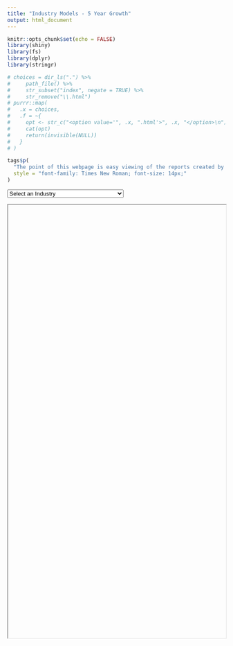 ```yaml
---
title: "Industry Models - 5 Year Growth"
output: html_document
---
```


```r
knitr::opts_chunk$set(echo = FALSE)
library(shiny)
library(fs)
library(dplyr)
library(stringr)
```

```r
# choices = dir_ls(".") %>% 
#     path_file() %>% 
#     str_subset("index", negate = TRUE) %>%
#     str_remove("\\.html")
# purrr::map(
#   .x = choices,
#   .f = ~{
#     opt <- str_c("<option value='", .x, ".html'>", .x, "</option>\n")
#     cat(opt)
#     return(invisible(NULL))
#   }
# )
```

<style>
h1.title {
  text-align:center;
  font-family: Times New Roman;
}
h3.subtitle {
  text-align:center;
  font-family: Times New Roman;
}
</style>

```r
tags$p(
  "The point of this webpage is easy viewing of the reports created by the functions and modelling techniques in the `{value.investing}` package. It does not constitute professional investment advice and is more of an exercise in modelling than finance.  All models are created so as to predict the growth that will occur in the next five years based on information from a single quarter.",
  style = "font-family: Times New Roman; font-size: 14px;"
)
```


<select id='industry'>
<option value=''>Select an Industry</option>
<option value='Advertising Agencies.html'>Advertising Agencies</option>
<option value='Aerospace & Defense.html'>Aerospace & Defense</option>
<option value='Agricultural Inputs.html'>Agricultural Inputs</option>
<option value='Airlines.html'>Airlines</option>
<option value='Airports & Air Services.html'>Airports & Air Services</option>
<option value='Aluminum.html'>Aluminum</option>
<option value='Apparel Manufacturing.html'>Apparel Manufacturing</option>
<option value='Apparel Retail.html'>Apparel Retail</option>
<option value='Asset Management.html'>Asset Management</option>
<option value='Auto & Truck Dealerships.html'>Auto & Truck Dealerships</option>
<option value='Auto Manufacturers.html'>Auto Manufacturers</option>
<option value='Auto Parts.html'>Auto Parts</option>
<option value='Banks - Diversified.html'>Banks - Diversified</option>
<option value='Beverages - Brewers.html'>Beverages - Brewers</option>
<option value='Beverages - Non-Alcoholic.html'>Beverages - Non-Alcoholic</option>
<option value='Beverages - Wineries & Distilleries.html'>Beverages - Wineries & Distilleries</option>
<option value='Biotechnology.html'>Biotechnology</option>
<option value='Broadcasting.html'>Broadcasting</option>
<option value='Building Materials.html'>Building Materials</option>
<option value='Building Products & Equipment.html'>Building Products & Equipment</option>
<option value='Business Equipment & Supplies.html'>Business Equipment & Supplies</option>
<option value='Capital Markets.html'>Capital Markets</option>
<option value='Chemicals.html'>Chemicals</option>
<option value='Closed-End Fund - Debt.html'>Closed-End Fund - Debt</option>
<option value='Closed-End Fund - Equity.html'>Closed-End Fund - Equity</option>
<option value='Closed-End Fund - Foreign.html'>Closed-End Fund - Foreign</option>
<option value='Coking Coal.html'>Coking Coal</option>
<option value='Communication Equipment.html'>Communication Equipment</option>
<option value='Computer Hardware.html'>Computer Hardware</option>
<option value='Confectioners.html'>Confectioners</option>
<option value='Conglomerates.html'>Conglomerates</option>
<option value='Consulting Services.html'>Consulting Services</option>
<option value='Consumer Electronics.html'>Consumer Electronics</option>
<option value='Copper.html'>Copper</option>
<option value='Credit Services.html'>Credit Services</option>
<option value='Department Stores.html'>Department Stores</option>
<option value='Diagnostics & Research.html'>Diagnostics & Research</option>
<option value='Discount Stores.html'>Discount Stores</option>
<option value='Drug Manufacturers - General.html'>Drug Manufacturers - General</option>
<option value='Drug Manufacturers - Specialty & Generic.html'>Drug Manufacturers - Specialty & Generic</option>
<option value='Education & Training Services.html'>Education & Training Services</option>
<option value='Electrical Equipment & Parts.html'>Electrical Equipment & Parts</option>
<option value='Electronic Components.html'>Electronic Components</option>
<option value='Electronic Gaming & Multimedia.html'>Electronic Gaming & Multimedia</option>
<option value='Electronics & Computer Distribution.html'>Electronics & Computer Distribution</option>
<option value='Engineering & Construction.html'>Engineering & Construction</option>
<option value='Entertainment.html'>Entertainment</option>
<option value='Farm & Heavy Construction Machinery.html'>Farm & Heavy Construction Machinery</option>
<option value='Farm Products.html'>Farm Products</option>
<option value='Financial Conglomerates.html'>Financial Conglomerates</option>
<option value='Financial Data & Stock Exchanges.html'>Financial Data & Stock Exchanges</option>
<option value='Food Distribution.html'>Food Distribution</option>
<option value='Footwear & Accessories.html'>Footwear & Accessories</option>
<option value='Furnishings, Fixtures & Appliances.html'>Furnishings, Fixtures & Appliances</option>
<option value='Gambling.html'>Gambling</option>
<option value='Gold.html'>Gold</option>
<option value='Grocery Stores.html'>Grocery Stores</option>
<option value='Health Information Services.html'>Health Information Services</option>
<option value='Healthcare Plans.html'>Healthcare Plans</option>
<option value='Home Improvement Retail.html'>Home Improvement Retail</option>
<option value='Household & Personal Products.html'>Household & Personal Products</option>
<option value='Industrial Distribution.html'>Industrial Distribution</option>
<option value='Information Technology Services.html'>Information Technology Services</option>
<option value='Insurance - Diversified.html'>Insurance - Diversified</option>
<option value='Insurance - Life.html'>Insurance - Life</option>
<option value='Insurance - Property & Casualty.html'>Insurance - Property & Casualty</option>
<option value='Insurance - Reinsurance.html'>Insurance - Reinsurance</option>
<option value='Insurance - Specialty.html'>Insurance - Specialty</option>
<option value='Insurance Brokers.html'>Insurance Brokers</option>
<option value='Integrated Freight & Logistics.html'>Integrated Freight & Logistics</option>
<option value='Internet Content & Information.html'>Internet Content & Information</option>
<option value='Internet Retail.html'>Internet Retail</option>
<option value='Leisure.html'>Leisure</option>
<option value='Lodging.html'>Lodging</option>
<option value='Lumber & Wood Production.html'>Lumber & Wood Production</option>
<option value='Luxury Goods.html'>Luxury Goods</option>
<option value='Marine Shipping.html'>Marine Shipping</option>
<option value='Medical Care Facilities.html'>Medical Care Facilities</option>
<option value='Medical Devices.html'>Medical Devices</option>
<option value='Medical Distribution.html'>Medical Distribution</option>
<option value='Medical Instruments & Supplies.html'>Medical Instruments & Supplies</option>
<option value='Metal Fabrication.html'>Metal Fabrication</option>
<option value='Mortgage Finance.html'>Mortgage Finance</option>
<option value='Oil & Gas Drilling.html'>Oil & Gas Drilling</option>
<option value='Oil & Gas E&P.html'>Oil & Gas E&P</option>
<option value='Oil & Gas Equipment & Services.html'>Oil & Gas Equipment & Services</option>
<option value='Oil & Gas Integrated.html'>Oil & Gas Integrated</option>
<option value='Oil & Gas Midstream.html'>Oil & Gas Midstream</option>
<option value='Oil & Gas Refining & Marketing.html'>Oil & Gas Refining & Marketing</option>
<option value='Other Industrial Metals & Mining.html'>Other Industrial Metals & Mining</option>
<option value='Other Precious Metals & Mining.html'>Other Precious Metals & Mining</option>
<option value='Packaged Foods.html'>Packaged Foods</option>
<option value='Packaging & Containers.html'>Packaging & Containers</option>
<option value='Paper & Paper Products.html'>Paper & Paper Products</option>
<option value='Personal Services.html'>Personal Services</option>
<option value='Pharmaceutical Retailers.html'>Pharmaceutical Retailers</option>
<option value='Pollution & Treatment Controls.html'>Pollution & Treatment Controls</option>
<option value='Publishing.html'>Publishing</option>
<option value='REIT - Diversified.html'>REIT - Diversified</option>
<option value='REIT - Healthcare Facilities.html'>REIT - Healthcare Facilities</option>
<option value='REIT - Hotel & Motel.html'>REIT - Hotel & Motel</option>
<option value='REIT - Industrial.html'>REIT - Industrial</option>
<option value='REIT - Mortgage.html'>REIT - Mortgage</option>
<option value='REIT - Office.html'>REIT - Office</option>
<option value='REIT - Residential.html'>REIT - Residential</option>
<option value='REIT - Retail.html'>REIT - Retail</option>
<option value='REIT - Specialty.html'>REIT - Specialty</option>
<option value='Railroads.html'>Railroads</option>
<option value='Real Estate - Development.html'>Real Estate - Development</option>
<option value='Real Estate - Diversified.html'>Real Estate - Diversified</option>
<option value='Real Estate Services.html'>Real Estate Services</option>
<option value='Recreational Vehicles.html'>Recreational Vehicles</option>
<option value='Rental & Leasing Services.html'>Rental & Leasing Services</option>
<option value='Residential Construction.html'>Residential Construction</option>
<option value='Resorts & Casinos.html'>Resorts & Casinos</option>
<option value='Restaurants.html'>Restaurants</option>
<option value='Scientific & Technical Instruments.html'>Scientific & Technical Instruments</option>
<option value='Security & Protection Services.html'>Security & Protection Services</option>
<option value='Semiconductor Equipment & Materials.html'>Semiconductor Equipment & Materials</option>
<option value='Semiconductors.html'>Semiconductors</option>
<option value='Silver.html'>Silver</option>
<option value='Software - Application.html'>Software - Application</option>
<option value='Software - Infrastructure.html'>Software - Infrastructure</option>
<option value='Solar.html'>Solar</option>
<option value='Specialty Business Services.html'>Specialty Business Services</option>
<option value='Specialty Chemicals.html'>Specialty Chemicals</option>
<option value='Specialty Industrial Machinery.html'>Specialty Industrial Machinery</option>
<option value='Specialty Retail.html'>Specialty Retail</option>
<option value='Staffing & Employment Services.html'>Staffing & Employment Services</option>
<option value='Steel.html'>Steel</option>
<option value='Telecom Services.html'>Telecom Services</option>
<option value='Textile Manufacturing.html'>Textile Manufacturing</option>
<option value='Thermal Coal.html'>Thermal Coal</option>
<option value='Tobacco.html'>Tobacco</option>
<option value='Tools & Accessories.html'>Tools & Accessories</option>
<option value='Travel Services.html'>Travel Services</option>
<option value='Trucking.html'>Trucking</option>
<option value='Uranium.html'>Uranium</option>
<option value='Utilities - Diversified.html'>Utilities - Diversified</option>
<option value='Utilities - Independent Power Producers.html'>Utilities - Independent Power Producers</option>
<option value='Utilities - Regulated Electric.html'>Utilities - Regulated Electric</option>
<option value='Utilities - Regulated Gas.html'>Utilities - Regulated Gas</option>
<option value='Utilities - Regulated Water.html'>Utilities - Regulated Water</option>
<option value='Utilities - Renewable.html'>Utilities - Renewable</option>
<option value='Waste Management.html'>Waste Management</option>
</select>

<script type='text/javascript'>
    $(document).ready(function(){
        $("#industry").on("change", function(){
            var link = $(this).find("option:selected").val();
            $("#iframe1").attr("src", link);
         });                        

     });
 </script>
 
 <iframe id="iframe1" width="100%" height="1000px">
 
 </iframe>
